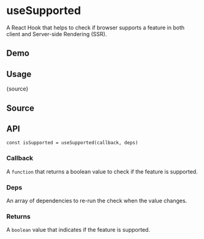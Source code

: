 # useSupported


<HooksType category="Utilities" isSupported lowLevel />

A React Hook that helps to check if browser supports a feature in both client and Server-side Rendering (SSR).

## Demo


<App />

## Usage


<RawCode>{source}</RawCode>

## Source


<Source />

## API

```tsx
const isSupported = useSupported(callback, deps)
```

### Callback

A `function` that returns a boolean value to check if the feature is supported.

### Deps

An array of dependencies to re-run the check when the value changes.

### Returns

A `boolean` value that indicates if the feature is supported.
